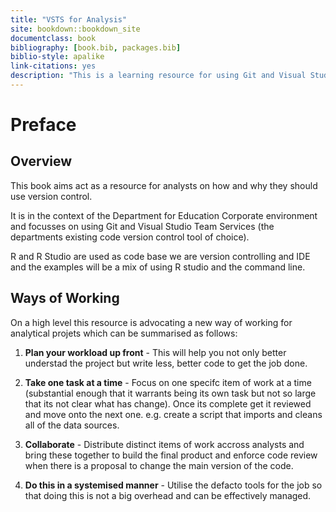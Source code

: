 ```yaml
--- 
title: "VSTS for Analysis"
site: bookdown::bookdown_site
documentclass: book
bibliography: [book.bib, packages.bib]
biblio-style: apalike
link-citations: yes
description: "This is a learning resource for using Git and Visual Studio Team Services (VSTS) for managing Analytical Projects."
---
```


# Preface {-}

## Overview

This book aims act as a resource for analysts on how and why they should use version control.

It is in the context of the Department for Education Corporate environment and focusses on using Git and Visual Studio Team Services (the departments existing code version control tool of choice). 

R and R Studio are used as code base we are version controlling and IDE and the examples will be a mix of using R studio and the command line. 

## Ways of Working

On a high level this resource is advocating a new way of working for analytical projets which can be summarised as follows:

1. **Plan your workload up front** - This will help you not only better understad the project but write less, better code to get the job done.

2. **Take one task at a time** - Focus on one specifc item of work at a time (substantial enough that it warrants being its own task but not so large that its not clear what has change). Once its complete get it reviewed and move onto the next one. e.g. create a script that imports and cleans all of the data sources.

3. **Collaborate** - Distribute distinct items of work accross analysts and bring these together to build the final product and enforce code review when there is a proposal to change the main version of the code.

4. **Do this in a systemised manner** - Utilise the defacto tools for the job so that doing this is not a big overhead and can be effectively managed.

